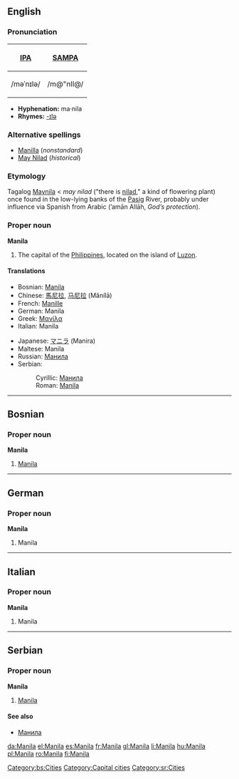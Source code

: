 {{see|manila}}
{{wikipedia}}
==English==

===Pronunciation===
{| border=1 cellpadding=5
! [[w:International Phonetic Alphabet|IPA]] !! [[w:SAMPA|SAMPA]]
|-
| /məˈnɪlə/ || /m@"nIl@/
|}

* '''Hyphenation:''' ma·nila
* '''Rhymes:''' [[Rhymes:English:-ɪlə|-ɪlə]]

===Alternative spellings===
* [[Manilla]] (''nonstandard'')
* [[May Nilad]] (''historical'')

===Etymology===
Tagalog [[Maynila]] < ''may nilad'' ("there is [[nilad]]," a kind of flowering plant) once found in the low-lying banks of the [[Pasig]] River, probably under influence via Spanish from Arabic {{Arab|[[امان|أمان]] [[الله]]}} (’amān Allāh, ''God’s protection'').

===Proper noun===
'''Manila'''

# The capital of the [[Philippines]], located on the island of [[Luzon]].

====Translations====
{{top}}
* Bosnian: [[Manila#Bosnian|Manila]] {{f}}
* Chinese: [[馬尼拉]], [[马尼拉]] (Mǎnílā)
* French: [[Manille]]
* German: Manila
* Greek: [[Μανίλα]]
* Italian: Manila {{f}}
{{mid}}
* Japanese: [[マニラ]] (Manira)
* Maltese: Manila {{f}}
* Russian: [[Манила#Russian|Манила]] {{f}}
* Serbian:
*: Cyrillic: [[Манила#Serbian|Манила]] {{f}}
*: Roman: [[Manila#Serbian|Manila]] {{f}}
{{bottom}}

----

==Bosnian==

===Proper noun===
'''Manila''' {{f}}

# [[Manila#English|Manila]]

[[Category:bs:Cities]]

----

==German==

===Proper noun===
'''Manila'''

# Manila

----

==Italian==

===Proper noun===
'''Manila''' {{f}}

# Manila

----

==Serbian==

===Proper noun===
'''Manila''' {{f}}

# [[Manila#English|Manila]]

====See also====
* [[Манила#Serbian|Манила]]

[[Category:Capital cities]]
[[Category:sr:Cities]]

[[da:Manila]]
[[el:Manila]]
[[es:Manila]]
[[fr:Manila]]
[[gl:Manila]]
[[li:Manila]]
[[hu:Manila]]
[[pl:Manila]]
[[ro:Manila]]
[[fi:Manila]]